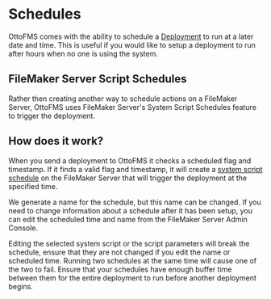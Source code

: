 
# Schedules

OttoFMS comes with the ability to schedule a [Deployment](/concepts/deployments) to run at a later date and time. This is useful if you would like to setup a deployment to run after hours when no one is using the system.

## FileMaker Server Script Schedules

Rather then creating another way to schedule actions on a FileMaker Server, OttoFMS uses FileMaker Server's System Script Schedules feature to trigger the deployment.

## How does it work?

When you send a deployment to OttoFMS it checks a scheduled flag and timestamp. If it finds a valid flag and timestamp, it will create a [system script schedule](https://help.claris.com/en/server-help/content/schedule-run-system-script.html) on the FileMaker Server that will trigger the deployment at the specified time.

We generate a name for the schedule, but this name can be changed. If you need to change information about a schedule after it has been setup, you can edit the scheduled time and name from the FileMaker Server Admin Console.

<Callout type="warning">
  Editing the selected system script or the script parameters will break the
  schedule, ensure that they are not changed if you edit the name or scheduled
  time.
</Callout>

<Callout type="warning">
  Running two schedules at the same time will cause one of the two to fail.
  Ensure that your schedules have enough buffer time between them for the entire
  deployment to run before another deployment begins.
</Callout>
